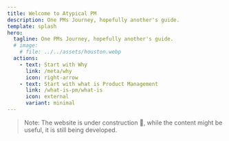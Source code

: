 ```yaml
---
title: Welcome to Atypical PM
description: One PMs Journey, hopefully another's guide.
template: splash
hero:
  tagline: One PMs Journey, hopefully another's guide.
  # image:
    # file: ../../assets/houston.webp
  actions:
    - text: Start with Why
      link: /meta/why
      icon: right-arrow
    - text: Start with what is Product Management
      link: /what-is-pm/what-is
      icon: external
      variant: minimal
---
```



> Note: The website is under construction 🚧, while the content might be useful, it is still being developed.
